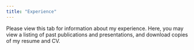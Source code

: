 ```yaml
---
title: "Experience"
---
```


Please view this tab for information about my experience. Here, you may view a listing of past publications and presentations, and download copies of my resume and CV.